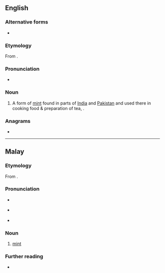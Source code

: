 ==English==

===Alternative forms===
* {{alter|en|podeena|podina|pudeena}}

===Etymology===
From {{bor|en|hi|पुदीना}}.

===Pronunciation===
* {{IPA|en|/pʊˈdiːnə/}}

===Noun===
{{en-noun|-}}

# A form of [[mint]] found in parts of [[India]] and [[Pakistan]] and used there in cooking food & preparation of tea, {{taxlink|Mentha arvensis|species|noshow=1}}.

===Anagrams===
* {{anagrams|en|a=adinpu|unpaid}}

{{topics|en|Mints|Spices}}

----

==Malay==

===Etymology===
From {{bor|ms|hi|पुदीना}}.

===Pronunciation===
* {{a|Johor-Selangor}} {{IPA|ms|/pudinə/}}
* {{a|Riau-Lingga}} {{IPA|ms|/pudina/}}
* {{rhymes|ms|inə|nə|ə}}

===Noun===
{{ms-noun|j=ڤودينا}}

# [[mint]]

===Further reading===
* {{R:PRPM}}

{{topics|ms|Mint family plants|Spices}}
